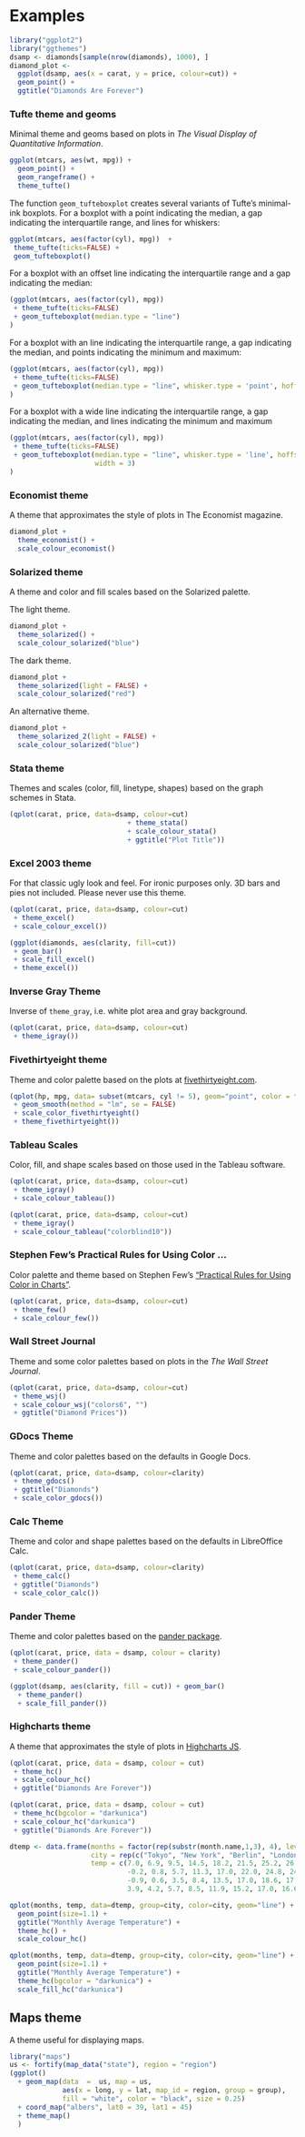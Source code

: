 # Examples

```r
library("ggplot2")
library("ggthemes")
dsamp <- diamonds[sample(nrow(diamonds), 1000), ]
diamond_plot <- 
  ggplot(dsamp, aes(x = carat, y = price, colour=cut)) +
  geom_point() +
  ggtitle("Diamonds Are Forever")
```

### Tufte theme and geoms

Minimal theme and geoms based on plots in *The Visual Display of Quantitative Information*.

```r
ggplot(mtcars, aes(wt, mpg)) +
  geom_point() +
  geom_rangeframe() +
  theme_tufte()
```

The function `geom_tufteboxplot` creates several variants of Tufte's minimal-ink boxplots.
For a boxplot with a point indicating the median, a gap indicating the interquartile range,
and lines for whiskers:
```r
ggplot(mtcars, aes(factor(cyl), mpg))  +
 theme_tufte(ticks=FALSE) +
 geom_tufteboxplot()

```
For a boxplot with an offset line indicating the interquartile range and a gap indicating the median:
```r
(ggplot(mtcars, aes(factor(cyl), mpg)) 
 + theme_tufte(ticks=FALSE)
 + geom_tufteboxplot(median.type = "line")
)
```
For a boxplot with an line indicating the interquartile range, a gap indicating the median, and 
points indicating the minimum and maximum:
```r
(ggplot(mtcars, aes(factor(cyl), mpg)) 
 + theme_tufte(ticks=FALSE)
 + geom_tufteboxplot(median.type = "line", whisker.type = 'point', hoffset = 0)
)
```
For a boxplot with a wide line indicating the interquartile range, a gap indicating the median, and 
lines indicating the minimum and maximum
```r
(ggplot(mtcars, aes(factor(cyl), mpg)) 
 + theme_tufte(ticks=FALSE)
 + geom_tufteboxplot(median.type = "line", whisker.type = 'line', hoffset = 0,
                     width = 3)
)
```

### Economist theme

A theme that approximates the style of plots in The Economist
magazine.

```r
diamond_plot +
  theme_economist() +
  scale_colour_economist() 
```

### Solarized theme

A theme and color and fill scales based on the Solarized palette.

The light theme.

```r
diamond_plot +
  theme_solarized() +
  scale_colour_solarized("blue")
```

The dark theme.

```r
diamond_plot +
  theme_solarized(light = FALSE) +
  scale_colour_solarized("red")

```

An alternative theme.

```r
diamond_plot +
  theme_solarized_2(light = FALSE) +
  scale_colour_solarized("blue")

```


### Stata theme 

Themes and scales (color, fill, linetype, shapes) based on the graph
schemes in Stata.

```r
(qplot(carat, price, data=dsamp, colour=cut)
                             + theme_stata() 
                             + scale_colour_stata()
                             + ggtitle("Plot Title"))
```

### Excel 2003 theme

For that classic ugly look and feel. For ironic purposes only. 3D bars
and pies not included. Please never use this theme.

```r
(qplot(carat, price, data=dsamp, colour=cut)
 + theme_excel() 
 + scale_colour_excel())

```

```r
(ggplot(diamonds, aes(clarity, fill=cut)) 
 + geom_bar()
 + scale_fill_excel()
 + theme_excel())
```

### Inverse Gray Theme

Inverse of `theme_gray`, i.e. white plot area and gray background.

```r
(qplot(carat, price, data=dsamp, colour=cut)
 + theme_igray())
```

### Fivethirtyeight theme

Theme and color palette based on the plots at [fivethirtyeight.com](http://fivethirtyeight.com).

```r
(qplot(hp, mpg, data= subset(mtcars, cyl != 5), geom="point", color = factor(cyl))
 + geom_smooth(method = "lm", se = FALSE)
 + scale_color_fivethirtyeight()
 + theme_fivethirtyeight())
```

### Tableau Scales

Color, fill, and shape scales based on those used in the Tableau software.

```r
(qplot(carat, price, data=dsamp, colour=cut)
 + theme_igray()
 + scale_colour_tableau())
```

```r
(qplot(carat, price, data=dsamp, colour=cut)
 + theme_igray()
 + scale_colour_tableau("colorblind10"))
```

### Stephen Few's Practical Rules for Using Color ...

Color palette and theme based on Stephen Few's ["Practical Rules for Using Color in Charts"](http://www.perceptualedge.com/articles/visual_business_intelligence/rules_for_using_color.pdf).

```r
(qplot(carat, price, data=dsamp, colour=cut)
 + theme_few()
 + scale_colour_few())
```

### Wall Street Journal

Theme and some color palettes based on plots in the *The Wall Street Journal*.

```r
(qplot(carat, price, data=dsamp, colour=cut)
 + theme_wsj()
 + scale_colour_wsj("colors6", "")
 + ggtitle("Diamond Prices"))
```

### GDocs Theme

Theme and color palettes based on the defaults in Google Docs.

```r
(qplot(carat, price, data=dsamp, colour=clarity)
 + theme_gdocs()
 + ggtitle("Diamonds")
 + scale_color_gdocs())
```

### Calc Theme

Theme and color and shape palettes based on the defaults in LibreOffice Calc.

```r
(qplot(carat, price, data=dsamp, colour=clarity)
 + theme_calc()
 + ggtitle("Diamonds")
 + scale_color_calc())
```

### Pander Theme

Theme and color palettes based on the [pander package](http://rapporter.github.io/pander/).

```r
(qplot(carat, price, data = dsamp, colour = clarity)
 + theme_pander()
 + scale_colour_pander())
```

```r
(ggplot(dsamp, aes(clarity, fill = cut)) + geom_bar()
  + theme_pander()
  + scale_fill_pander())
```

### Highcharts  theme

A theme that approximates the style of plots in [Highcharts JS](http://www.highcharts.com/demo).

```r
(qplot(carat, price, data = dsamp, colour = cut)
 + theme_hc()
 + scale_colour_hc()
 + ggtitle("Diamonds Are Forever"))
```
```r
(qplot(carat, price, data = dsamp, colour = cut)
 + theme_hc(bgcolor = "darkunica")
 + scale_colour_hc("darkunica")
 + ggtitle("Diamonds Are Forever"))
```

```r
dtemp <- data.frame(months = factor(rep(substr(month.name,1,3), 4), levels = substr(month.name,1,3)),
                    city = rep(c("Tokyo", "New York", "Berlin", "London"), each = 12),
                    temp = c(7.0, 6.9, 9.5, 14.5, 18.2, 21.5, 25.2, 26.5, 23.3, 18.3, 13.9, 9.6,
                             -0.2, 0.8, 5.7, 11.3, 17.0, 22.0, 24.8, 24.1, 20.1, 14.1, 8.6, 2.5,
                             -0.9, 0.6, 3.5, 8.4, 13.5, 17.0, 18.6, 17.9, 14.3, 9.0, 3.9, 1.0,
                             3.9, 4.2, 5.7, 8.5, 11.9, 15.2, 17.0, 16.6, 14.2, 10.3, 6.6, 4.8))
```

```r
qplot(months, temp, data=dtemp, group=city, color=city, geom="line") +
  geom_point(size=1.1) + 
  ggtitle("Monthly Average Temperature") +
  theme_hc() +
  scale_colour_hc()
```

```r
qplot(months, temp, data=dtemp, group=city, color=city, geom="line") +
  geom_point(size=1.1) + 
  ggtitle("Monthly Average Temperature") +
  theme_hc(bgcolor = "darkunica") +
  scale_fill_hc("darkunica")
```

## Maps theme

A theme useful for displaying maps.

```r
library("maps")
us <- fortify(map_data("state"), region = "region")
(ggplot()
  + geom_map(data  =  us, map = us,
             aes(x = long, y = lat, map_id = region, group = group),
             fill = "white", color = "black", size = 0.25)
  + coord_map("albers", lat0 = 39, lat1 = 45)
  + theme_map()
  )
```



<!--  LocalWords:  dsamp ggplot2 ggthemes nrow Tufte geoms tufte aes
 -->
<!--  LocalWords:  rangeframe ggplot mtcars boxplot tufteboxplot cyl
 -->
<!--  LocalWords:  qplot colour ggtitle Solarized solarized Stata 3D
 -->
<!--  LocalWords:  linetype stata excel1 excel2 igray Fivethirtyeight
 -->
<!--  LocalWords:  fivethirtyeight lm se colorbind10 colorblind10 wsj
 -->
<!--  LocalWords:  Few's colors6 GDocs gdocs Calc LibreOffice calc JS
 -->
<!--  LocalWords:  scatterplot barplot Highcharts hc darkunica dtemp
 -->
<!--  LocalWords:  bgcolor substr
 -->
